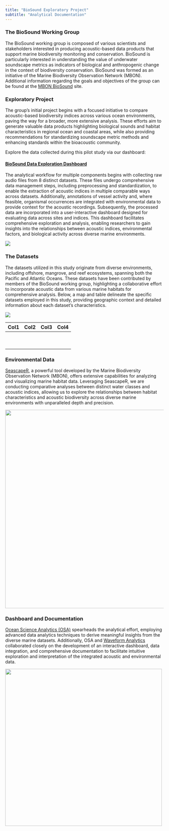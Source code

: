 ```yaml
---
title: "BioSound Exploratory Project"
subtitle: "Analytical Documentation"
---
```


### The BioSound Working Group

The BioSound working group is composed of various scientists and stakeholders interested in producing acoustic-based data products that support marine biodiversity monitoring and conservation. BioSound is particularly interested in understanding the value of underwater soundscape metrics as indicators of biological and anthropogenic change in the context of biodiversity conservation. BioSound was formed as an initiative of the Marine Biodiversity Observation Network (MBON). Additional information regarding the goals and objectives of the group can be found at the [MBON BioSound](https://marinebon.org/biosound/) site.

### **Exploratory Project**

The group's initial project begins with a focused initiative to compare acoustic-based biodiversity indices across various ocean environments, paving the way for a broader, more extensive analysis. These efforts aim to generate valuable data products highlighting biological sounds and habitat characteristics in regional ocean and coastal areas, while also providing recommendations for standardizing soundscape metric methods and enhancing standards within the bioacoustic community.

Explore the data collected during this pilot study via our dashboard:

#### [BioSound Data Exploration Dashboard](https://waveform-analytics.shinyapps.io/biosound-mbon/)

The analytical workflow for multiple components begins with collecting raw audio files from 8 distinct datasets. These files undergo comprehensive data management steps, including preprocessing and standardization, to enable the extraction of acoustic indices in multiple comparable ways across datasets. Additionally, annotations of vessel activity and, where feasible, organismal occurrences are integrated with environmental data to provide context for the acoustic recordings. Subsequently, the processed data are incorporated into a user-interactive dashboard designed for evaluating data across sites and indices. This dashboard facilitates comprehensive exploration and analysis, enabling researchers to gain insights into the relationships between acoustic indices, environmental factors, and biological activity across diverse marine environments.

![](images/BioSound_Workflow.png){fig-align="center"}

### The Datasets

The datasets utilized in this study originate from diverse environments, including offshore, mangrove, and reef ecosystems, spanning both the Pacific and Atlantic Oceans. These datasets have been contributed by members of the BioSound working group, highlighting a collaborative effort to incorporate acoustic data from various marine habitats for comprehensive analysis. Below, a map and table delineate the specific datasets employed in this study, providing geographic context and detailed information about each dataset's characteristics.

![](images/BioSound_Sites.png){fig-align="center"}

| Col1 | Col2 | Col3 | Col4 |
|------|------|------|------|
|      |      |      |      |
|      |      |      |      |
|      |      |      |      |
|      |      |      |      |
|      |      |      |      |
|      |      |      |      |
|      |      |      |      |
|      |      |      |      |
|      |      |      |      |

### Environmental Data

[SeascapeR](https://marinebon.org/mbonproduct/seascapes-for-sanctuaries/), a powerful tool developed by the Marine Biodiversity Observation Network (MBON), offers extensive capabilities for analyzing and visualizing marine habitat data. Leveraging SeascapeR, we are conducting comparative analyses between distinct water classes and acoustic indices, allowing us to explore the relationships between habitat characteristics and acoustic biodiversity across diverse marine environments with unparalleled depth and precision.

![](images/seascapeR.png){width="629"}

### Dashboard and Documentation

[Ocean Science Analytics (OSA)](https://www.oceanscienceanalytics.com/) spearheads the analytical effort, employing advanced data analytics techniques to derive meaningful insights from the diverse marine datasets. Additionally, OSA and [Waveform Analytics](https://waveformanalytics.com/) collaborated closely on the development of an interactive dashboard, data integration, and comprehensive documentation to facilitate intuitive exploration and interpretation of the integrated acoustic and environmental data.

![](images/OSA_WA.png){width="498"}
